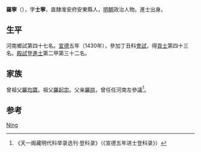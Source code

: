 {{Otheruses|other=名为罗宁的其他人物|罗宁}}

'''羅寧'''（{{bd|1402年||？}}），字'''士寧'''，直隸淮安府安東縣人，[[明朝|明朝]]政治人物。進士出身。

== 生平 ==
河南鄉試第四十七名。[[宣德|宣德]]五年（1430年），參加丁丑科[[會試|會試]]，得[[貢士|貢士]]第四十三名。[[殿試|殿試]]登[[進士|進士]]第二甲第三十二名。

== 家族 ==
曾祖父[[羅均寶|羅均寶]]。祖父[[羅起宗|羅起宗]]。父亲[[羅拱|羅拱]]，曾任任河南左參議<ref>《天一阁藏明代科举录选刊·登科录》（《宣德五年进士登科录》）</ref>。

== 参考 ==
{{reflist}}

{{宣德五年庚戌科殿試金榜}}

{{Authority control}}
{{DEFAULTSORT:Luo}}
[[Category:罗姓|Ning]]

{{明朝人物小作品}}